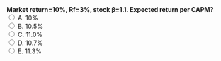 ::: {.question-block}
<form onsubmit="event.preventDefault(); checkAnswer('module2_mcq_q52')" data-correct-answer="D">
<strong style="display: block;">Market return=10%, Rf=3%, stock β=1.1. Expected return per CAPM?</strong>
<label><input type="radio" name="module2_mcq_q52" value="A"> A. 10%</label><br>
<label><input type="radio" name="module2_mcq_q52" value="B"> B. 10.5%</label><br>
<label><input type="radio" name="module2_mcq_q52" value="C"> C. 11.0%</label><br>
<label><input type="radio" name="module2_mcq_q52" value="D"> D. 10.7%</label><br>
<label><input type="radio" name="module2_mcq_q52" value="E"> E. 11.3%</label><br>
</form>
<div id="feedback-module2_mcq_q52" class="feedback" data-status="" style="display:none;">
✅ Correct: D. 3%+1.1×(10−3)%=10.7%.
</div>
:::
